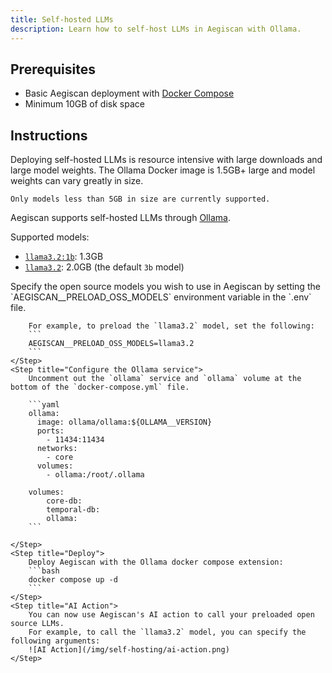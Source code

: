 ```yaml
---
title: Self-hosted LLMs
description: Learn how to self-host LLMs in Aegiscan with Ollama.
---
```


## Prerequisites

- Basic Aegiscan deployment with [Docker Compose](/self-hosting/deployment-options/docker-compose)
- Minimum 10GB of disk space

## Instructions

<Note>
    Deploying self-hosted LLMs is resource intensive with large downloads and large model weights.
    The Ollama Docker image is 1.5GB+ large and model weights can vary greatly in size.

    Only models less than 5GB in size are currently supported.
</Note>

Aegiscan supports self-hosted LLMs through [Ollama](https://ollama.ai/).

Supported models:

- [`llama3.2:1b`](https://ollama.com/library/llama3.2): 1.3GB
- [`llama3.2`](https://ollama.com/library/llama3.2): 2.0GB (the default `3b` model)

<Steps>
    <Step title="Configure open source models">
        Specify the open source models you wish to use in Aegiscan by setting the `AEGISCAN__PRELOAD_OSS_MODELS` environment variable in the `.env` file.

        For example, to preload the `llama3.2` model, set the following:
        ```
        AEGISCAN__PRELOAD_OSS_MODELS=llama3.2
        ```
    </Step>
    <Step title="Configure the Ollama service">
        Uncomment out the `ollama` service and `ollama` volume at the bottom of the `docker-compose.yml` file.

        ```yaml
        ollama:
          image: ollama/ollama:${OLLAMA__VERSION}
          ports:
            - 11434:11434
          networks:
            - core
          volumes:
            - ollama:/root/.ollama

        volumes:
            core-db:
            temporal-db:
            ollama:
        ```

    </Step>
    <Step title="Deploy">
        Deploy Aegiscan with the Ollama docker compose extension:
        ```bash
        docker compose up -d
        ```
    </Step>
    <Step title="AI Action">
        You can now use Aegiscan's AI action to call your preloaded open source LLMs.
        For example, to call the `llama3.2` model, you can specify the following arguments:
        ![AI Action](/img/self-hosting/ai-action.png)
    </Step>
</Steps>

